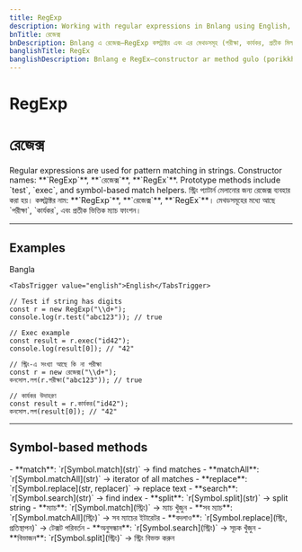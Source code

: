 ```yaml
---
title: RegExp
description: Working with regular expressions in Bnlang using English, Bangla, and Banglish names with short examples.
bnTitle: রেজেক্স
bnDescription: Bnlang এ রেজেক্স—RegExp কন্সট্রাক্টর এবং এর মেথডসমূহ (পরীক্ষা, কার্যকর, প্রতীক মিলাও ইত্যাদি)।
banglishTitle: RegEx
banglishDescription: Bnlang e RegEx—constructor ar method gulo (porikkha, karjokor, protikMilao etc.).
---
```


# <I18nEnglish>RegExp</I18nEnglish>
# <I18nBangla>রেজেক্স</I18nBangla>


<I18nEnglish>
Regular expressions are used for pattern matching in strings.  
Constructor names: **`RegExp`**, **`রেজেক্স`**, **`RegEx`**.  
Prototype methods include `test`, `exec`, and symbol-based match helpers.
</I18nEnglish>

<I18nBangla>
স্ট্রিং প্যাটার্ন মেলানোর জন্য রেজেক্স ব্যবহার করা হয়।  
কন্সট্রাক্টর নাম: **`RegExp`**, **`রেজেক্স`**, **`RegEx`**।  
মেথডসমূহের মধ্যে আছে `পরীক্ষা`, `কার্যকর`, এবং প্রতীক ভিত্তিক ম্যাচ ফাংশন।
</I18nBangla>



---

## Examples

<Tabs defaultValue="bangla" className="w-full">
  <TabsList>
    <TabsTrigger value="bangla">Bangla</TabsTrigger>
    
    <TabsTrigger value="english">English</TabsTrigger>
  </TabsList>

  <TabsContent value="english">

```bnl
// Test if string has digits
const r = new RegExp("\\d+");
console.log(r.test("abc123")); // true

// Exec example
const result = r.exec("id42");
console.log(result[0]); // "42"
```
  </TabsContent>

  <TabsContent value="bangla">

```bnl
// স্ট্রিং-এ সংখ্যা আছে কি না পরীক্ষা
const r = new রেজেক্স("\\d+");
কনসোল.লগ(r.পরীক্ষা("abc123")); // true

// কার্যকর উদাহরণ
const result = r.কার্যকর("id42");
কনসোল.লগ(result[0]); // "42"
```
  </TabsContent>

  
</Tabs>

---

## Symbol-based methods

<I18nEnglish>
- **match**: `r[Symbol.match](str)` → find matches  
- **matchAll**: `r[Symbol.matchAll](str)` → iterator of all matches  
- **replace**: `r[Symbol.replace](str, replacer)` → replace text  
- **search**: `r[Symbol.search](str)` → find index  
- **split**: `r[Symbol.split](str)` → split string
</I18nEnglish>

<I18nBangla>
- **ম্যাচ**: `r[Symbol.match](স্ট্রিং)` → ম্যাচ খুঁজুন  
- **সব ম্যাচ**: `r[Symbol.matchAll](স্ট্রিং)` → সব ম্যাচের ইটারেটর  
- **বদলাও**: `r[Symbol.replace](স্ট্রিং, প্রতিস্থাপন)` → টেক্সট পরিবর্তন  
- **অনুসন্ধান**: `r[Symbol.search](স্ট্রিং)` → সূচক খুঁজুন  
- **বিভাজন**: `r[Symbol.split](স্ট্রিং)` → স্ট্রিং বিভক্ত করুন
</I18nBangla>


